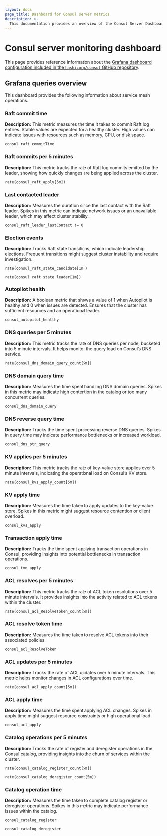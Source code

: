 ```yaml
---
layout: docs
page_title: Dashboard for Consul server metrics
description: >-
  This documentation provides an overview of the Consul Server Dashboard. Learn about the metrics it displays and the queries that produce the metrics.
---
```


# Consul server monitoring dashboard

This page provides reference information about the [Grafana dashboard configuration included in the `hashicorp/consul` GitHub repository](https://github.com/hashicorp/consul/blob/main/grafana/consul-server-monitoring.json).

## Grafana queries overview

This dashboard provides the following information about service mesh operations.

### Raft commit time

**Description:** This metric measures the time it takes to commit Raft log entries. Stable values are expected for a healthy cluster. High values can indicate issues with resources such as memory, CPU, or disk space.

```promql
consul_raft_commitTime
```

### Raft commits per 5 minutes

**Description:** This metric tracks the rate of Raft log commits emitted by the leader, showing how quickly changes are being applied across the cluster.

```promql
rate(consul_raft_apply[5m])
```

### Last contacted leader

**Description:** Measures the duration since the last contact with the Raft leader. Spikes in this metric can indicate network issues or an unavailable leader, which may affect cluster stability.

```promql
consul_raft_leader_lastContact != 0
```

### Election events

**Description:** Tracks Raft state transitions, which indicate leadership elections. Frequent transitions might suggest cluster instability and require investigation.

```promql
rate(consul_raft_state_candidate[1m])
```

```promql
rate(consul_raft_state_leader[1m])
```

### Autopilot health

**Description:** A boolean metric that shows a value of 1 when Autopilot is healthy and 0 when issues are detected. Ensures that the cluster has sufficient resources and an operational leader.

```promql
consul_autopilot_healthy
```

### DNS queries per 5 minutes

**Description:** This metric tracks the rate of DNS queries per node, bucketed into 5 minute intervals. It helps monitor the query load on Consul’s DNS service.

```promql
rate(consul_dns_domain_query_count[5m])
```

### DNS domain query time

**Description:** Measures the time spent handling DNS domain queries. Spikes in this metric may indicate high contention in the catalog or too many concurrent queries.

```promql
consul_dns_domain_query
```

### DNS reverse query time

**Description:** Tracks the time spent processing reverse DNS queries. Spikes in query time may indicate performance bottlenecks or increased workload.

```promql
consul_dns_ptr_query
```

### KV applies per 5 minutes

**Description:** This metric tracks the rate of key-value store applies over 5 minute intervals, indicating the operational load on Consul’s KV store.

```promql
rate(consul_kvs_apply_count[5m])
```

### KV apply time

**Description:** Measures the time taken to apply updates to the key-value store. Spikes in this metric might suggest resource contention or client overload.

```promql
consul_kvs_apply
```

### Transaction apply time

**Description:** Tracks the time spent applying transaction operations in Consul, providing insights into potential bottlenecks in transaction operations.

```promql
consul_txn_apply
```

### ACL resolves per 5 minutes

**Description:** This metric tracks the rate of ACL token resolutions over 5 minute intervals. It provides insights into the activity related to ACL tokens within the cluster.

```promql
rate(consul_acl_ResolveToken_count[5m])
```

### ACL resolve token time

**Description:** Measures the time taken to resolve ACL tokens into their associated policies.

```promql
consul_acl_ResolveToken
```

### ACL updates per 5 minutes

**Description:** Tracks the rate of ACL updates over 5 minute intervals. This metric helps monitor changes in ACL configurations over time.

```promql
rate(consul_acl_apply_count[5m])
```

### ACL apply time

**Description:** Measures the time spent applying ACL changes. Spikes in apply time might suggest resource constraints or high operational load.

```promql
consul_acl_apply
```

### Catalog operations per 5 minutes

**Description:** Tracks the rate of register and deregister operations in the Consul catalog, providing insights into the churn of services within the cluster.

```promql
rate(consul_catalog_register_count[5m])
```

```promql
rate(consul_catalog_deregister_count[5m])
```

### Catalog operation time

**Description:** Measures the time taken to complete catalog register or deregister operations. Spikes in this metric may indicate performance issues within the catalog.

```promql
consul_catalog_register
```

```promql
consul_catalog_deregister
```


